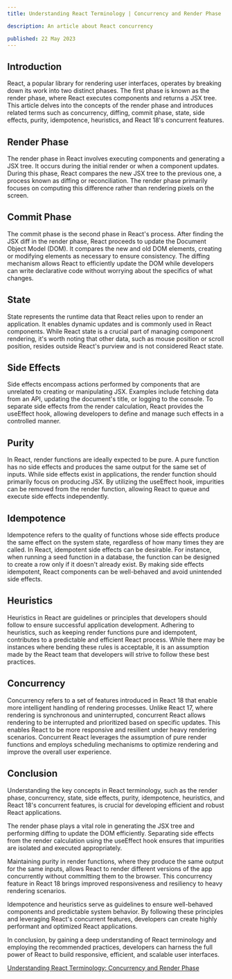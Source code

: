 ```yaml
---
title: Understanding React Terminology | Concurrency and Render Phase

description: An article about React concurrency

published: 22 May 2023
---
```


## Introduction

React, a popular library for rendering user interfaces, operates by breaking down its work into two distinct phases. The first phase is known as the render phase, where React executes components and returns a JSX tree. This article delves into the concepts of the render phase and introduces related terms such as concurrency, diffing, commit phase, state, side effects, purity, idempotence, heuristics, and React 18's concurrent features.

## Render Phase

The render phase in React involves executing components and generating a JSX tree. It occurs during the initial render or when a component updates. During this phase, React compares the new JSX tree to the previous one, a process known as diffing or reconciliation. The render phase primarily focuses on computing this difference rather than rendering pixels on the screen.

## Commit Phase

The commit phase is the second phase in React's process. After finding the JSX diff in the render phase, React proceeds to update the Document Object Model (DOM). It compares the new and old DOM elements, creating or modifying elements as necessary to ensure consistency. The diffing mechanism allows React to efficiently update the DOM while developers can write declarative code without worrying about the specifics of what changes.

## State

State represents the runtime data that React relies upon to render an application. It enables dynamic updates and is commonly used in React components. While React state is a crucial part of managing component rendering, it's worth noting that other data, such as mouse position or scroll position, resides outside React's purview and is not considered React state.

## Side Effects

Side effects encompass actions performed by components that are unrelated to creating or manipulating JSX. Examples include fetching data from an API, updating the document's title, or logging to the console. To separate side effects from the render calculation, React provides the useEffect hook, allowing developers to define and manage such effects in a controlled manner.

## Purity

In React, render functions are ideally expected to be pure. A pure function has no side effects and produces the same output for the same set of inputs. While side effects exist in applications, the render function should primarily focus on producing JSX. By utilizing the useEffect hook, impurities can be removed from the render function, allowing React to queue and execute side effects independently.

## Idempotence

Idempotence refers to the quality of functions whose side effects produce the same effect on the system state, regardless of how many times they are called. In React, idempotent side effects can be desirable. For instance, when running a seed function in a database, the function can be designed to create a row only if it doesn't already exist. By making side effects idempotent, React components can be well-behaved and avoid unintended side effects.

## Heuristics

Heuristics in React are guidelines or principles that developers should follow to ensure successful application development. Adhering to heuristics, such as keeping render functions pure and idempotent, contributes to a predictable and efficient React process. While there may be instances where bending these rules is acceptable, it is an assumption made by the React team that developers will strive to follow these best practices.

## Concurrency

Concurrency refers to a set of features introduced in React 18 that enable more intelligent handling of rendering processes. Unlike React 17, where rendering is synchronous and uninterrupted, concurrent React allows rendering to be interrupted and prioritized based on specific updates. This enables React to be more responsive and resilient under heavy rendering scenarios. Concurrent React leverages the assumption of pure render functions and employs scheduling mechanisms to optimize rendering and improve the overall user experience.

## Conclusion

Understanding the key concepts in React terminology, such as the render phase, concurrency, state, side effects, purity, idempotence, heuristics, and React 18's concurrent features, is crucial for developing efficient and robust React applications.

The render phase plays a vital role in generating the JSX tree and performing diffing to update the DOM efficiently. Separating side effects from the render calculation using the useEffect hook ensures that impurities are isolated and executed appropriately.

Maintaining purity in render functions, where they produce the same output for the same inputs, allows React to render different versions of the app concurrently without committing them to the browser. This concurrency feature in React 18 brings improved responsiveness and resiliency to heavy rendering scenarios.

Idempotence and heuristics serve as guidelines to ensure well-behaved components and predictable system behavior. By following these principles and leveraging React's concurrent features, developers can create highly performant and optimized React applications.

In conclusion, by gaining a deep understanding of React terminology and employing the recommended practices, developers can harness the full power of React to build responsive, efficient, and scalable user interfaces.

[Understanding React Terminology: Concurrency and Render Phase](https://www.youtube.com/watch?v=nLF0n9SACd4)
